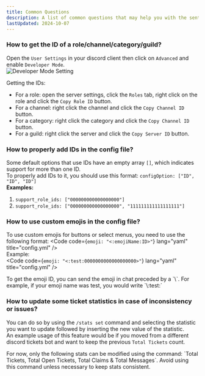 ```yaml
---
title: Common Questions
description: A list of common questions that may help you with the sentinel tickets bot configuration or setup.
lastUpdated: 2024-10-07
---
```



### How to get the ID of a role/channel/category/guild?
Open the `User Settings` in your discord client then click on `Advanced` and enable `Developer Mode`.  
![Developer Mode Setting](https://imgur.com/3FATEFC.png)

Getting the IDs:
- For a role: open the server settings, click the `Roles` tab, right click on the role and click the `Copy Role ID` button.
- For a channel: right click the channel and click the `Copy Channel ID` button.
- For a category: right click the category and click the `Copy Channel ID` button.
- For a guild: right click the server and click the `Copy Server ID` button.

### How to properly add IDs in the config file?
Some default options that use IDs have an empty array `[]`, which indicates support for more than one ID.  
To properly add IDs to it, you should use this format: `configOption: ["ID", "ID", "ID"]`  
**Examples:**  
1. `support_role_ids: ["000000000000000000"]`
2. `support_role_ids: ["000000000000000000", "111111111111111111"]`

### How to use custom emojis in the config file?
To use custom emojis for buttons or select menus, you need to use the following format:
<Code code={`emoji: "<:emojiName:ID>"`} lang="yaml" title="config.yml" />  
Example:  
<Code code={`emoji: "<:test:0000000000000000000>"`} lang="yaml" title="config.yml" />  

<Aside type="tip">
  To get the emoji ID, you can send the emoji in chat preceded by a `\`.  
  For example, if your emoji name was test, you would write `\:test:`
</Aside>

### How to update some ticket statistics in case of inconsistency or issues?
You can do so by using the `/stats set` command and selecting the statistic you want to update followed by inserting the new value of the statistic.  
An example usage of this feature would be if you moved from a different discord tickets bot and want to keep the previous `Total Tickets` count.

<Aside>
  For now, only the following stats can be modified using the command: `Total Tickets, Total Open Tickets, Total Claims & Total Messages`.  
  Avoid using this command unless necessary to keep stats consistent.
</Aside>